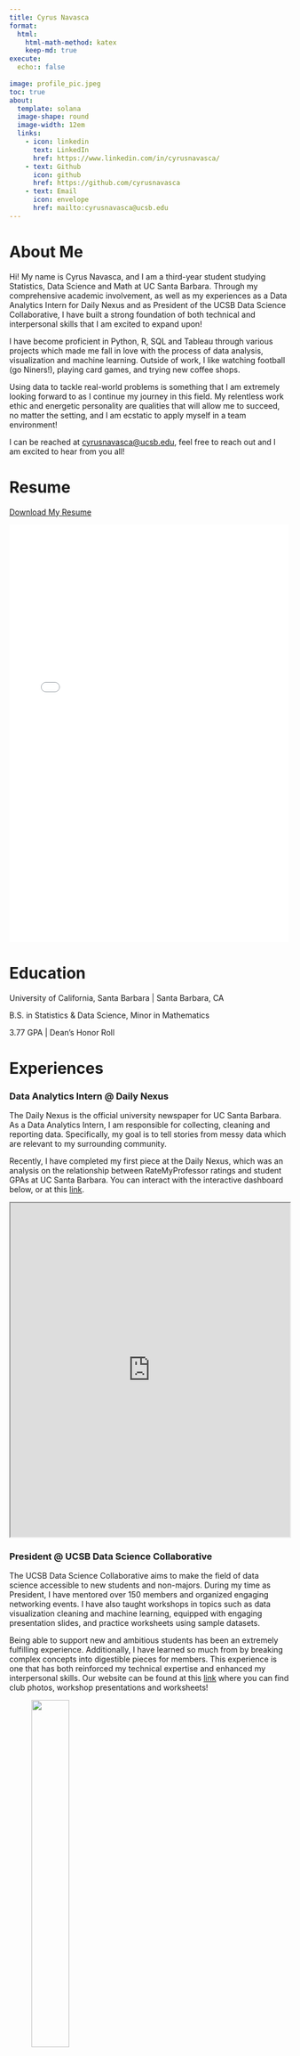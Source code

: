 ```yaml
---
title: Cyrus Navasca
format: 
  html:
    html-math-method: katex
    keep-md: true
execute:
  echo:: false
  
image: profile_pic.jpeg
toc: true
about: 
  template: solana
  image-shape: round 
  image-width: 12em
  links:
    - icon: linkedin
      text: LinkedIn
      href: https://www.linkedin.com/in/cyrusnavasca/
    - text: Github
      icon: github
      href: https://github.com/cyrusnavasca
    - text: Email
      icon: envelope
      href: mailto:cyrusnavasca@ucsb.edu
---
```

# About Me
Hi! My name is Cyrus Navasca, and I am a third-year student studying Statistics,
Data Science and Math at UC Santa Barbara. Through my comprehensive academic involvement, 
as well as  my experiences as a Data Analytics Intern for Daily Nexus and as President 
of  the UCSB Data Science Collaborative, I have built a strong foundation of 
both technical and interpersonal skills that I am excited to expand upon! 

I have become proficient in Python, R, SQL and Tableau through various projects 
which made me fall in love with the process of data analysis, visualization and
machine learning. Outside of work, I like watching football (go Niners!), playing 
card games, and trying new coffee shops.

Using data to tackle real-world problems is something that I am extremely
looking forward to as I continue my journey in this field. My relentless work 
ethic and energetic personality are qualities that will allow me to succeed, no
matter the setting, and I am ecstatic to apply myself in a team environment!

I can be reached at [cyrusnavasca@ucsb.edu](mailto:cyrusnavasca@ucsb.edu), feel 
free to reach out and I am excited to hear from you all!

# Resume
[Download My Resume](Cyrus Navasca Resume 2_2025.docx.pdf){download="Cyrus Navasca Resume 2_2025.docx.pdf"}

![](Cyrus Navasca Resume 2_2025.docx.pdf){width=100% height=750px}

# Education 
University of California, Santa Barbara | Santa Barbara, CA

B.S. in Statistics & Data Science, Minor in Mathematics 

3.77 GPA | Dean's Honor Roll

# Experiences
### Data Analytics Intern @ Daily Nexus 
The Daily Nexus is the official university newspaper for UC Santa Barbara. As a
Data Analytics Intern, I am responsible for collecting, cleaning and reporting
data. Specifically, my goal is to tell stories from messy data which are relevant
to my surrounding community.

Recently, I have completed my first piece at the Daily Nexus, which was an 
analysis on the relationship between RateMyProfessor ratings and student GPAs
at UC Santa Barbara. You can interact with the interactive dashboard below, or
at this 
[link](https://public.tableau.com/app/profile/cyrus.navasca/viz/UCSBstudentsreceivebettergradesincourseswithhigherRateMyProfessorratings/Dashboard1).

<iframe src="https://public.tableau.com/views/UCSBstudentsreceivebettergradesincourseswithhigherRateMyProfessorratings/Dashboard1?:language=en-US&:display_count=n&:showVizHome=n&:embed=true" width="100%" height="600px"></iframe>


### President @ UCSB Data Science Collaborative
The UCSB Data Science Collaborative aims to make the field of data science 
accessible to new students and non-majors. During my time as President, I 
have mentored over 150 members and organized engaging networking events. I have
also taught workshops in topics such as data visualization cleaning and 
machine learning, equipped with engaging presentation slides, and practice 
worksheets using sample datasets.

Being able to support new and ambitious students has been an extremely fulfilling
experience. Additionally, I have learned so much from by  breaking complex
concepts into digestible pieces for members. This experience is one that has
both reinforced my technical expertise and enhanced my interpersonal skills. 
Our website can be found at this [link](https://dscollab.github.io/) where you
can find club photos, workshop presentations and worksheets!

<figure>
  ![](dscollab_pic_2.jpeg){width=40% height=40%}
  <figcaption>Speaker event and Q&A session with Dr. Rituparna Sen and Prof. Katie Coburn</figcaption>
</figure>

<figure>
  ![](dscollab_pic1.jpg){width=50% height=50%}
  <figcaption>Using Costco foods as an analogy for Python packages</figcaption>
</figure>


# Projects
### Predicting Credit Card Default with Neural Networks
In this project, I utilized PyTorch to construct a neural network which predicts
credit card default among clients. I wrangled and transformed data to prepare
for analysis then enhanced model performance by 140% using various
statistical techniques.

Below are images of the final model's evaluation metrics. Specifics of my work 
can be found in my resume linked at the top of this site, and the code can be 
found at this [link](https://github.com/cyrusnavasca/cc-default-prediction/blob/main/Predicting_CC_Default_NN.ipynb).

![](cc_proj_cm){width=50% height=50%}

![](cc_proj_roc){width=50% height=50%}

![](cc_proj_prc){width=50% height=50%}

### 2022 Diamond Price Analysis
For the following project, I implemented an in-depth regression analysis in
order to examine what factors had an effect on diamond prices in 2022. I 
conducted feature selection, polynomial transformation and identification of
unusual observations to obtain the final model. We ultimately found that carat,
clarity and color had statistically significant effects on 2022 diamond prices.

The project report can be found below, or at this [link](https://github.com/cyrusnavasca/diamond-price-analysis/blob/main/Diamonds_LR_Analysis.pdf).

![](Diamonds_LR_Analysis.pdf){width=100% height=600px}

## Interactive Dashboard of San Francisco Police Reports
This project utilized data from the city/county of San Francisco to create an
interactive dashboard visualizing police reports from January 2018 to 
August 2024. Over 800,000 observations of data were cleaned in Python in order
to provide a comprehensive breakdown of the data.

You can interact with the dashboard below, or at the following
[link](https://public.tableau.com/app/profile/cyrus.navasca/viz/InteractiveDashboardofSanFranciscoPoliceReports/InteractiveDashboardofSFPoliceReports).

<iframe src="https://public.tableau.com/views/InteractiveDashboardofSanFranciscoPoliceReports/InteractiveDashboardofSFPoliceReports?:language=en-US&:display_count=n&:showVizHome=n&:embed=true" width="100%" height="600px"></iframe>

## Simulation Study of ANOVA
In this study, I analyzed the performance of the ANOVA test (F-test) under
various conditions. Millions of simulations were run to identify situations
where the ANOVA test performed well, and other situations where a permutation
test may be better used.

The full project report can be found below, and the GitHub repository
containing both the report and simulations can be accessed at this
[link](https://github.com/cyrusnavasca/simulation-study-anova).

![](Simulation-Study-ANOVA.pdf){width=100% height=750px}

## Predictive Modeling of Heart Disease
In my introductory machine learning project, I implemented Random Forest and
Logistic Regression models to predict heart disease among patients. This was my
first dive into machine learning and sparked my interest in the field. I learned
how to choose a model, conduct EDA, and evaluate models. 

Found below are some the visual evaluation metrics of both models, and the code 
can be found at this [link](https://github.com/cyrusnavasca/heart-disease-ml/blob/main/Heart_Disease_ML_Project.ipynb).

![](hd_proj_lr_roc){width=50% height=50%}

![](hd_proj_lr_prc){width=50% height=50%}

![](hd_proj_rf_roc){width=50% height=50%}

![](hd_proj_rf_prc){width=50% height=50%}

![](hd_proj_mse){width=35% height=35%}



